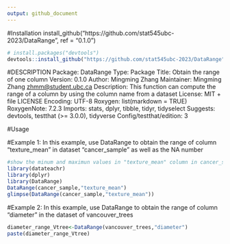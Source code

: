```yaml
---
output: github_document
---
```


#Installation 
install_github("https://github.com/stat545ubc-2023/DataRange", ref = "0.1.0")
```r
# install.packages("devtools")
devtools::install_github("https://github.com/stat545ubc-2023/DataRange")
```

#DESCRIPTION 
Package: DataRange
Type: Package
Title: Obtain the range of one column
Version: 0.1.0
Author: Mingming Zhang
Maintainer: Mingming Zhang <zhmm@student.ubc.ca>
Description: This function can compute the range of a column by using the column name from a dataset
License: MIT + file LICENSE
Encoding: UTF-8
Roxygen: list(markdown = TRUE)
RoxygenNote: 7.2.3
Imports: 
    stats,
    dplyr,
    tibble,
    tidyr,
    tidyselect
Suggests: 
    devtools,
    testthat (>= 3.0.0),
    tidyverse
Config/testthat/edition: 3

#Usage

#Example 1: In this example, use DataRange to obtain the range of column "texture_mean" in dataset "cancer_sample" as well as the NA number
```r
#show the minum and maximun values in "texture_mean" column in cancer_sample dataset
library(datateachr)
library(dplyr)
library(DataRange)
DataRange(cancer_sample,"texture_mean")
glimpse(DataRange(cancer_sample,"texture_mean"))
```

#Example 2: In this example, use DataRange to obtain the range of column "diameter" in the dataset of vancouver_trees
```r
diameter_range_Vtree<-DataRange(vancouver_trees,"diameter")
paste(diameter_range_Vtree)
```